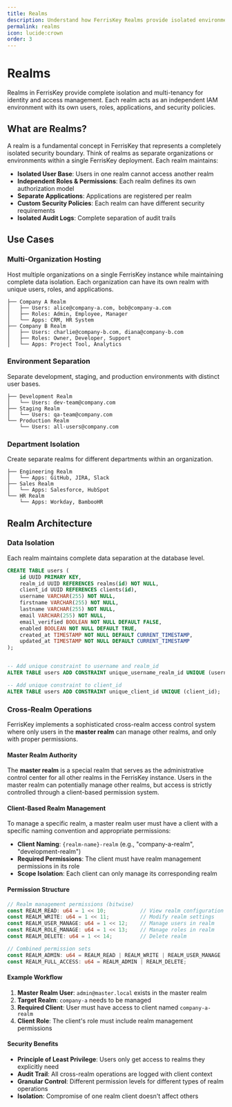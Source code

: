 ```yaml
---
title: Realms
description: Understand how FerrisKey Realms provide isolated environments for multi-tenant identity and access management.
permalink: realms
icon: lucide:crown
order: 3
---
```


# Realms

Realms in FerrisKey provide complete isolation and multi-tenancy for identity and access management.
Each realm acts as an independent IAM environment with its own users, roles, applications, and security policies.

## What are Realms?

A realm is a fundamental concept in FerrisKey that represents a completely isolated security boundary. Think of realms as separate organizations or environments within a single FerrisKey deployment. Each realm maintains:

- **Isolated User Base**: Users in one realm cannot access another realm
- **Independent Roles & Permissions**: Each realm defines its own authorization model
- **Separate Applications**: Applications are registered per realm
- **Custom Security Policies**: Each realm can have different security requirements
- **Isolated Audit Logs**: Complete separation of audit trails

## Use Cases

### Multi-Organization Hosting

Host multiple organizations on a single FerrisKey instance while maintaining complete data isolation. Each organization can have its own realm with unique users, roles, and applications.

```
├── Company A Realm
│   ├── Users: alice@company-a.com, bob@company-a.com
│   ├── Roles: Admin, Employee, Manager
│   └── Apps: CRM, HR System
├── Company B Realm
│   ├── Users: charlie@company-b.com, diana@company-b.com
│   ├── Roles: Owner, Developer, Support
│   └── Apps: Project Tool, Analytics
```

### Environment Separation
Separate development, staging, and production environments with distinct user bases.

```
├── Development Realm
│   └── Users: dev-team@company.com
├── Staging Realm
│   └── Users: qa-team@company.com
└── Production Realm
    └── Users: all-users@company.com
```


### Department Isolation
Create separate realms for different departments within an organization.

```
├── Engineering Realm
│   └── Apps: GitHub, JIRA, Slack
├── Sales Realm
│   └── Apps: Salesforce, HubSpot
└── HR Realm
    └── Apps: Workday, BambooHR
```


## Realm Architecture

### Data Isolation

Each realm maintains complete data separation at the database level.

```sql
CREATE TABLE users (
    id UUID PRIMARY KEY,
    realm_id UUID REFERENCES realms(id) NOT NULL,
    client_id UUID REFERENCES clients(id),
    username VARCHAR(255) NOT NULL,
    firstname VARCHAR(255) NOT NULL,
    lastname VARCHAR(255) NOT NULL,
    email VARCHAR(255) NOT NULL,
    email_verified BOOLEAN NOT NULL DEFAULT FALSE,
    enabled BOOLEAN NOT NULL DEFAULT TRUE,
    created_at TIMESTAMP NOT NULL DEFAULT CURRENT_TIMESTAMP,
    updated_at TIMESTAMP NOT NULL DEFAULT CURRENT_TIMESTAMP
);


-- Add unique constraint to username and realm_id
ALTER TABLE users ADD CONSTRAINT unique_username_realm_id UNIQUE (username, realm_id);

-- Add unique constraint to client_id
ALTER TABLE users ADD CONSTRAINT unique_client_id UNIQUE (client_id);
```

### Cross-Realm Operations

FerrisKey implements a sophisticated cross-realm access control system where only users in the **master realm** can manage other realms, and only with proper permissions.

#### Master Realm Authority

The **master realm** is a special realm that serves as the administrative control center for all other realms in the FerrisKey instance. Users in the master realm can potentially manage other realms, but access is strictly controlled through a client-based permission system.


#### Client-Based Realm Management


To manage a specific realm, a master realm user must have a client with a specific naming convention and appropriate permissions:

- **Client Naming**: `{realm-name}-realm` (e.g., "company-a-realm", "development-realm")
- **Required Permissions**: The client must have realm management permissions in its role
- **Scope Isolation**: Each client can only manage its corresponding realm

#### Permission Structure

```rust
// Realm management permissions (bitwise)
const REALM_READ: u64 = 1 << 10;           // View realm configuration
const REALM_WRITE: u64 = 1 << 11;          // Modify realm settings
const REALM_USER_MANAGE: u64 = 1 << 12;    // Manage users in realm
const REALM_ROLE_MANAGE: u64 = 1 << 13;    // Manage roles in realm
const REALM_DELETE: u64 = 1 << 14;         // Delete realm

// Combined permission sets
const REALM_ADMIN: u64 = REALM_READ | REALM_WRITE | REALM_USER_MANAGE | REALM_ROLE_MANAGE;
const REALM_FULL_ACCESS: u64 = REALM_ADMIN | REALM_DELETE;
```

#### Example Workflow

1. **Master Realm User**: `admin@master.local` exists in the master realm
2. **Target Realm**: `company-a` needs to be managed
3. **Required Client**: User must have access to client named `company-a-realm`
4. **Client Role**: The client's role must include realm management permissions

#### Security Benefits

- **Principle of Least Privilege**: Users only get access to realms they explicitly need
- **Audit Trail**: All cross-realm operations are logged with client context
- **Granular Control**: Different permission levels for different types of realm operations
- **Isolation**: Compromise of one realm client doesn't affect others
